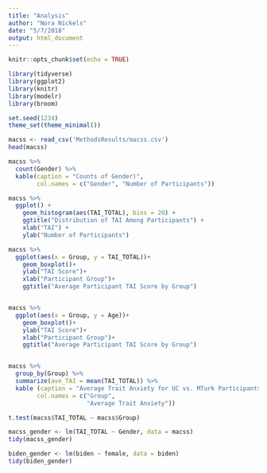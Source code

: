 ```yaml
---
title: "Analysis"
author: "Nora Nickels"
date: "5/7/2018"
output: html_document
---
```


```r
knitr::opts_chunk$set(echo = TRUE)
```


```r

library(tidyverse)
library(ggplot2)
library(knitr) 
library(modelr)
library(broom)

set.seed(1234)
theme_set(theme_minimal())

macss <- read_csv('MethodsResults/macss.csv')
head(macss)

```


```r

macss %>%
  count(Gender) %>%
  kable(caption = "Counts of Gender)",
        col.names = c("Gender", "Number of Participants"))
```
```r

macss %>%
  ggplot() +
    geom_histogram(aes(TAI_TOTAL), bins = 20) +
    ggtitle("Distribution of TAI Among Participants") +
    xlab("TAI") +
    ylab("Number of Participants")

macss %>%
  ggplot(aes(x = Group, y = TAI_TOTAL))+
    geom_boxplot()+
    ylab("TAI Score")+
    xlab("Participant Group")+
    ggtitle("Average Participant TAI Score by Group")


macss %>%
  ggplot(aes(x = Group, y = Age))+
    geom_boxplot()+
    ylab("TAI Score")+
    xlab("Participant Group")+
    ggtitle("Average Participant TAI Score by Group")


macss %>%
  group_by(Group) %>%
  summarize(ave_TAI = mean(TAI_TOTAL)) %>%
  kable (caption = "Average Trait Anxiety for UC vs. MTurk Participants",
        col.names = c("Group",
                      "Average Trait Anxiety"))

t.test(macss$TAI_TOTAL ~ macss$Group)

```


``` r

macss_gender <- lm(TAI_TOTAL ~ Gender, data = macss)
tidy(macss_gender)

biden_gender <- lm(biden ~ female, data = biden)
tidy(biden_gender)

```

